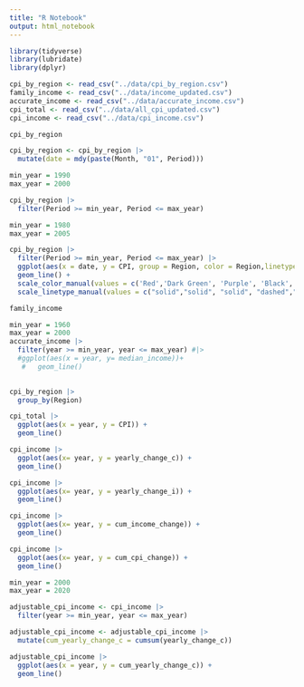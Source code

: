 ```yaml
---
title: "R Notebook"
output: html_notebook
---
```

```r
library(tidyverse)
library(lubridate)
library(dplyr)
```
```r
cpi_by_region <- read_csv("../data/cpi_by_region.csv")
family_income <- read_csv("../data/income_updated.csv")
accurate_income <- read_csv("../data/accurate_income.csv")
cpi_total <- read_csv("../data/all_cpi_updated.csv")
cpi_income <- read_csv("../data/cpi_income.csv")
```

```r
cpi_by_region
```






```r
cpi_by_region <- cpi_by_region |>
  mutate(date = mdy(paste(Month, "01", Period)))
```


```r
min_year = 1990
max_year = 2000

cpi_by_region |>
  filter(Period >= min_year, Period <= max_year)
```

```r
min_year = 1980
max_year = 2005

cpi_by_region |>
  filter(Period >= min_year, Period <= max_year) |>
  ggplot(aes(x = date, y = CPI, group = Region, color = Region,linetype = Region)) +
  geom_line() +
  scale_color_manual(values = c('Red','Dark Green', 'Purple', 'Black', 'Blue')) +
  scale_linetype_manual(values = c("solid","solid", "solid", "dashed","solid"))
```
```r
family_income
```

```r
min_year = 1960
max_year = 2000
accurate_income |>
  filter(year >= min_year, year <= max_year) #|>
  #ggplot(aes(x = year, y= median_income))+
   #   geom_line()
       
```

```r
cpi_by_region |>
  group_by(Region)
```
```r
cpi_total |>
  ggplot(aes(x = year, y = CPI)) +
  geom_line()
```
```r
cpi_income |>
  ggplot(aes(x= year, y = yearly_change_c)) +
  geom_line()
```
```r
cpi_income |>
  ggplot(aes(x= year, y = yearly_change_i)) +
  geom_line()
```

```r
cpi_income |>
  ggplot(aes(x= year, y = cum_income_change)) +
  geom_line()
```
```r
cpi_income |>
  ggplot(aes(x= year, y = cum_cpi_change)) +
  geom_line()
```
```r
min_year = 2000
max_year = 2020

adjustable_cpi_income <- cpi_income |>
  filter(year >= min_year, year <= max_year)

adjustable_cpi_income <- adjustable_cpi_income |>
  mutate(cum_yearly_change_c = cumsum(yearly_change_c))

adjustable_cpi_income |>
  ggplot(aes(x = year, y = cum_yearly_change_c)) +
  geom_line()
```

